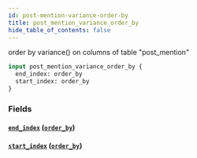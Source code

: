 ```yaml
---
id: post-mention-variance-order-by
title: post_mention_variance_order_by
hide_table_of_contents: false
---
```



order by variance() on columns of table "post_mention"

```graphql
input post_mention_variance_order_by {
  end_index: order_by
  start_index: order_by
}
```


### Fields

#### [`end_index`](#) ([`order_by`](../enums/order-by))




#### [`start_index`](#) ([`order_by`](../enums/order-by))






